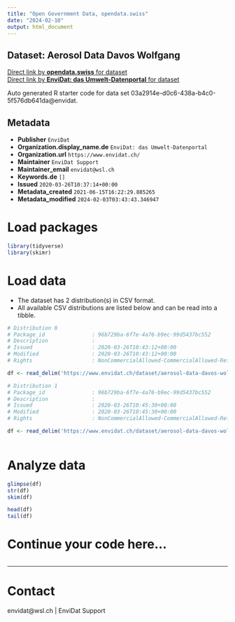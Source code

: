```yaml
---
title: "Open Government Data, opendata.swiss"
date: "2024-02-10"
output: html_document
---
```


## Dataset: Aerosol Data Davos Wolfgang



[Direct link by **opendata.swiss** for dataset](https://opendata.swiss/de/dataset/aerosol-data-davos-wolfgang)<br>
[Direct link by **EnviDat: das Umwelt-Datenportal** for dataset](https://www.envidat.ch/#/metadata/aerosol-data-davos-wolfgang)

Auto generated R starter code for data set 03a2914e-d0c6-438a-b4c0-5f576db641da@envidat.

## Metadata

- **Publisher** `EnviDat`
- **Organization.display_name.de** `EnviDat: das Umwelt-Datenportal`
- **Organization.url** `https://www.envidat.ch/`
- **Maintainer** `EnviDat Support`
- **Maintainer_email** `envidat@wsl.ch`
- **Keywords.de** `[]`
- **Issued** `2020-03-26T10:37:14+00:00`
- **Metadata_created** `2021-06-15T16:22:29.885265`
- **Metadata_modified** `2024-02-03T03:43:43.346947`


# Load packages

```r

library(tidyverse)
library(skimr)

```

# Load data

-   The dataset has 2 distribution(s) in CSV format.
-   All available CSV distributions are listed below and can be read into a tibble.

```r

# Distribution 0
# Package_id               : 96b729ba-6f7e-4a76-b9ec-99d5437bc552
# Description              : 
# Issued                   : 2020-03-26T10:43:12+00:00
# Modified                 : 2020-03-26T10:43:12+00:00
# Rights                   : NonCommercialAllowed-CommercialAllowed-ReferenceRequired

df <- read_delim('https://www.envidat.ch/dataset/aerosol-data-davos-wolfgang/resource/2632179e-3c62-45f8-9454-c3d946ccf430')

# Distribution 1
# Package_id               : 96b729ba-6f7e-4a76-b9ec-99d5437bc552
# Description              : 
# Issued                   : 2020-03-26T10:45:30+00:00
# Modified                 : 2020-03-26T10:45:30+00:00
# Rights                   : NonCommercialAllowed-CommercialAllowed-ReferenceRequired

df <- read_delim('https://www.envidat.ch/dataset/aerosol-data-davos-wolfgang/resource/a0a29389-e885-4e4d-bc5f-a65913a0ba46')



```

# Analyze data

```r

glimpse(df)
str(df)
skim(df)

head(df)
tail(df)

```

# Continue your code here...

```r

```

------------------------------------------------------------------------

# Contact

envidat@wsl.ch | EnviDat Support
